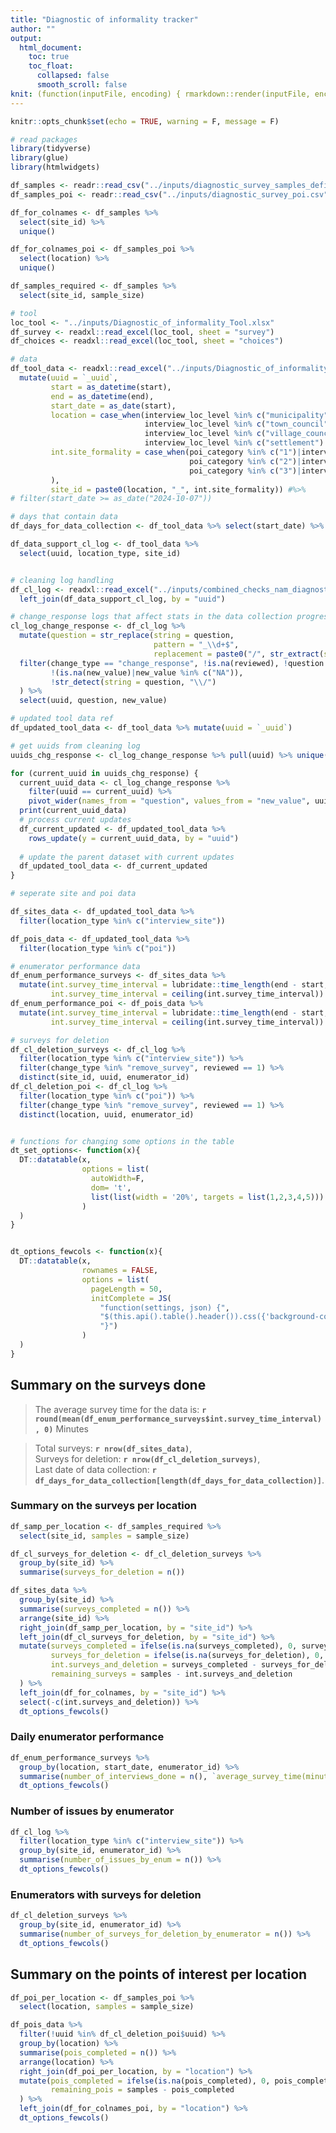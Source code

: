 ```yaml
---
title: "Diagnostic of informality tracker"
author: ""
output:
  html_document:
    toc: true
    toc_float:
      collapsed: false
      smooth_scroll: false
knit: (function(inputFile, encoding) { rmarkdown::render(inputFile, encoding = encoding, output_file = paste0(dirname(inputFile), '/diagnostic_of_informality_tracker_', format(Sys.Date(), '%Y_%m_%d'),'.html')) })
---
```


```r
knitr::opts_chunk$set(echo = TRUE, warning = F, message = F)

# read packages
library(tidyverse)
library(glue)
library(htmlwidgets)

df_samples <- readr::read_csv("../inputs/diagnostic_survey_samples_definition.csv")
df_samples_poi <- readr::read_csv("../inputs/diagnostic_survey_poi.csv")

df_for_colnames <- df_samples %>% 
  select(site_id) %>% 
  unique()

df_for_colnames_poi <- df_samples_poi %>% 
  select(location) %>% 
  unique()

df_samples_required <- df_samples %>% 
  select(site_id, sample_size)

# tool
loc_tool <- "../inputs/Diagnostic_of_informality_Tool.xlsx"
df_survey <- readxl::read_excel(loc_tool, sheet = "survey")
df_choices <- readxl::read_excel(loc_tool, sheet = "choices")

# data
df_tool_data <- readxl::read_excel("../inputs/Diagnostic_of_informality_Data.xlsx") %>%
  mutate(uuid = `_uuid`,
         start = as_datetime(start),
         end = as_datetime(end),
         start_date = as_date(start),
         location = case_when(interview_loc_level %in% c("municipality") ~ municipality,
                              interview_loc_level %in% c("town_council") ~ town_council,
                              interview_loc_level %in% c("village_council") ~ village_council,
                              interview_loc_level %in% c("settlement") ~ settlement),
         int.site_formality = case_when(poi_category %in% c("1")|interview_site_category %in% c("1") ~ "formal",
                                        poi_category %in% c("2")|interview_site_category %in% c("2") ~ "informal",
                                        poi_category %in% c("3")|interview_site_category %in% c("3") ~ "household",
         ),
         site_id = paste0(location, "_", int.site_formality)) #%>% 
# filter(start_date >= as_date("2024-10-07")) 

# days that contain data
df_days_for_data_collection <- df_tool_data %>% select(start_date) %>% unique() %>% arrange(start_date) %>% pull()

df_data_support_cl_log <- df_tool_data %>% 
  select(uuid, location_type, site_id)


# cleaning log handling
df_cl_log <- readxl::read_excel("../inputs/combined_checks_nam_diagnostic.xlsx", sheet = "cleaning_log") %>% 
  left_join(df_data_support_cl_log, by = "uuid")

# change_response logs that affect stats in the data collection progress ref
cl_log_change_response <- df_cl_log %>%
  mutate(question = str_replace(string = question,
                                pattern = "_\\d+$",
                                replacement = paste0("/", str_extract(string = question, pattern = "\\d+$")))) %>%
  filter(change_type == "change_response", !is.na(reviewed), !question %in% c("_index"), !uuid %in% c("all"),
         !(is.na(new_value)|new_value %in% c("NA")),
         !str_detect(string = question, "\\/")
  ) %>%
  select(uuid, question, new_value)

# updated tool data ref
df_updated_tool_data <- df_tool_data %>% mutate(uuid = `_uuid`)

# get uuids from cleaning log
uuids_chg_response <- cl_log_change_response %>% pull(uuid) %>% unique()

for (current_uuid in uuids_chg_response) {
  current_uuid_data <- cl_log_change_response %>%
    filter(uuid == current_uuid) %>% 
    pivot_wider(names_from = "question", values_from = "new_value", uuid)
  print(current_uuid_data)
  # process current updates
  df_current_updated <- df_updated_tool_data %>%
    rows_update(y = current_uuid_data, by = "uuid")
  
  # update the parent dataset with current updates
  df_updated_tool_data <- df_current_updated
}

# seperate site and poi data

df_sites_data <- df_updated_tool_data %>% 
  filter(location_type %in% c("interview_site"))

df_pois_data <- df_updated_tool_data %>% 
  filter(location_type %in% c("poi"))

# enumerator performance data
df_enum_performance_surveys <- df_sites_data %>% 
  mutate(int.survey_time_interval = lubridate::time_length(end - start, unit = "min"),
         int.survey_time_interval = ceiling(int.survey_time_interval))
df_enum_performance_poi <- df_pois_data %>% 
  mutate(int.survey_time_interval = lubridate::time_length(end - start, unit = "min"),
         int.survey_time_interval = ceiling(int.survey_time_interval))

# surveys for deletion
df_cl_deletion_surveys <- df_cl_log %>% 
  filter(location_type %in% c("interview_site")) %>% 
  filter(change_type %in% "remove_survey", reviewed == 1) %>%
  distinct(site_id, uuid, enumerator_id)
df_cl_deletion_poi <- df_cl_log %>% 
  filter(location_type %in% c("poi")) %>% 
  filter(change_type %in% "remove_survey", reviewed == 1) %>%
  distinct(location, uuid, enumerator_id)


# functions for changing some options in the table
dt_set_options<- function(x){
  DT::datatable(x,
                options = list(
                  autoWidth=F,
                  dom= 't',
                  list(list(width = '20%', targets = list(1,2,3,4,5)))
                )
  )
}


dt_options_fewcols <- function(x){
  DT::datatable(x,
                rownames = FALSE,
                options = list(
                  pageLength = 50,
                  initComplete = JS(
                    "function(settings, json) {",
                    "$(this.api().table().header()).css({'background-color': '#333', 'color': '#fff'});",
                    "}")
                )
  )
}

```

## Summary on the surveys done

>The average survey time for the data is: **`r round(mean(df_enum_performance_surveys$int.survey_time_interval), 0)`** Minutes

>Total surveys: **`r nrow(df_sites_data)`**,\
Surveys for deletion: **`r nrow(df_cl_deletion_surveys)`**,\
Last date of data collection: **`r df_days_for_data_collection[length(df_days_for_data_collection)]`**.

### Summary on the surveys per location

```r
df_samp_per_location <- df_samples_required %>% 
  select(site_id, samples = sample_size)

df_cl_surveys_for_deletion <- df_cl_deletion_surveys %>%  
  group_by(site_id) %>% 
  summarise(surveys_for_deletion = n())

df_sites_data %>% 
  group_by(site_id) %>% 
  summarise(surveys_completed = n()) %>% 
  arrange(site_id) %>% 
  right_join(df_samp_per_location, by = "site_id") %>% 
  left_join(df_cl_surveys_for_deletion, by = "site_id") %>% 
  mutate(surveys_completed = ifelse(is.na(surveys_completed), 0, surveys_completed),
         surveys_for_deletion = ifelse(is.na(surveys_for_deletion), 0, surveys_for_deletion),
         int.surveys_and_deletion = surveys_completed - surveys_for_deletion,
         remaining_surveys = samples - int.surveys_and_deletion
  ) %>% 
  left_join(df_for_colnames, by = "site_id") %>% 
  select(-c(int.surveys_and_deletion)) %>% 
  dt_options_fewcols()

```

### Daily enumerator performance

```r

df_enum_performance_surveys %>%
  group_by(location, start_date, enumerator_id) %>%
  summarise(number_of_interviews_done = n(), `average_survey_time(minutes)` =    round(mean(int.survey_time_interval, na.rm = TRUE), 0)) %>%
  dt_options_fewcols()
```


### Number of issues by enumerator

```r
df_cl_log %>%
  filter(location_type %in% c("interview_site")) %>% 
  group_by(site_id, enumerator_id) %>%
  summarise(number_of_issues_by_enum = n()) %>%
  dt_options_fewcols()
```


### Enumerators with surveys for deletion

```r
df_cl_deletion_surveys %>%
  group_by(site_id, enumerator_id) %>%
  summarise(number_of_surveys_for_deletion_by_enumerator = n()) %>%
  dt_options_fewcols()
```

## Summary on the points of interest per location

```r
df_poi_per_location <- df_samples_poi %>% 
  select(location, samples = sample_size)

df_pois_data %>% 
  filter(!uuid %in% df_cl_deletion_poi$uuid) %>% 
  group_by(location) %>% 
  summarise(pois_completed = n()) %>% 
  arrange(location) %>% 
  right_join(df_poi_per_location, by = "location") %>% 
  mutate(pois_completed = ifelse(is.na(pois_completed), 0, pois_completed),
         remaining_pois = samples - pois_completed
  ) %>% 
  left_join(df_for_colnames_poi, by = "location") %>% 
  dt_options_fewcols()

```